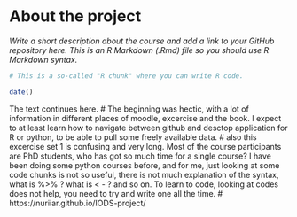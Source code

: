 
# About the project

*Write a short description about the course and add a link to your GitHub repository here. This is an R Markdown (.Rmd) file so you should use R Markdown syntax.*

```r
# This is a so-called "R chunk" where you can write R code.

date()

```
The text continues here.
# The beginning was hectic, with a lot of information in different places of moodle, excercise and the book. I expect to at least learn how to navigate between github and desctop application for R or python, to be able to pull some freely available data.
# also this excercise set 1 is confusing and very long. Most of the course participants are PhD students, who has got so much time for a single course? I have been doing some python courses before, and for me, just looking at some code chunks is not so useful, there is not much explanation of the syntax, what is %>% ? what is < - ? and so on. To learn to code, looking at codes does not help, you need to try and write one all the time.
#  https://nuriiar.github.io/IODS-project/